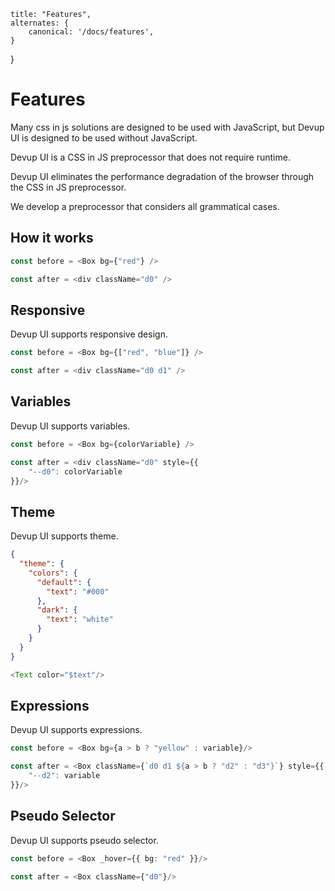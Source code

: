     title: "Features",
    alternates: {
        canonical: '/docs/features',
    }

}

# Features

Many css in js solutions are designed to be used with JavaScript, but Devup UI is designed to be used without JavaScript.

Devup UI is a CSS in JS preprocessor that does not require runtime.

Devup UI eliminates the performance degradation of the browser through the CSS in JS preprocessor.

We develop a preprocessor that considers all grammatical cases.


## How it works

```typescript
const before = <Box bg={"red"} />

const after = <div className="d0" />
```

## Responsive

Devup UI supports responsive design.

```typescript
const before = <Box bg={["red", "blue"]} />

const after = <div className="d0 d1" />
```

## Variables

Devup UI supports variables.

```typescript
const before = <Box bg={colorVariable} />

const after = <div className="d0" style={{
    "--d0": colorVariable
}}/>
```

## Theme

Devup UI supports theme.

```json
{
  "theme": {
    "colors": {
      "default": {
        "text": "#000"
      },
      "dark": {
        "text": "white"
      }
    }
  }
}
```

```typescript
<Text color="$text"/>
```

## Expressions

Devup UI supports expressions.

```typescript
const before = <Box bg={a > b ? "yellow" : variable}/>

const after = <Box className={`d0 d1 ${a > b ? "d2" : "d3"}`} style={{
    "--d2": variable
}}/>
```

## Pseudo Selector

Devup UI supports pseudo selector.

```typescript
const before = <Box _hover={{ bg: "red" }}/>

const after = <Box className={"d0"}/>
```

